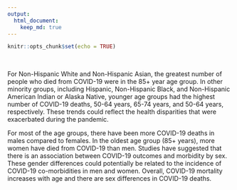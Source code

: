 ```yaml
---
output: 
  html_document:
    keep_md: true
---
```


```r
knitr::opts_chunk$set(echo = TRUE)
```
<br>

For Non-Hispanic White and Non-Hispanic Asian, the greatest number of people who died from COVID-19 were in the 85+ year age group. In other minority groups, including Hispanic, Non-Hispanic Black, and Non-Hispanic American Indian or Alaska Native, younger age groups had the highest number of COVID-19 deaths, 50-64 years, 65-74 years, and 50-64 years, respectively. These trends could reflect the health disparities that were exacerbated during the pandemic. 

For most of the age groups, there have been more COVID-19 deaths in males compared to females. In the oldest age group (85+ years), more women have died from COVID-19 than men. Studies have suggested that there is an association between COVID-19 outcomes and morbidity by sex. These gender differences could potentially be related to the incidence of COVID-19 co-morbidities in men and women. Overall, COVID-19 mortality increases with age and there are sex differences in COVID-19 deaths.